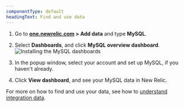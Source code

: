 ```yaml
---
componentType: default
headingText: Find and use data
---
```



1. Go to **[one.newrelic.com](https://one.newrelic.com) > Add data** and type **MySQL**.
2. Select **Dashboards**, and click **MySQL overview dashboard**.
    <img
      title="Install the MySQL dashboards"
      alt="Installing the  MySQL dashboards"
      src={infrastructureInstallMysqlDashboard}
    />

3. In the popup window, select your account and set up MySQL, if you haven't already.
4. Click **View dashboard**, and see your MySQL data in New Relic.

For more on how to find and use your data, see how to [understand integration data](/docs/infrastructure/integrations/find-use-infrastructure-integration-data).
